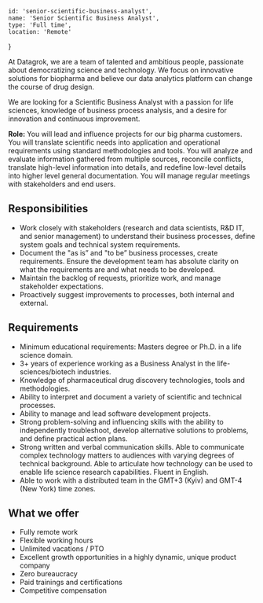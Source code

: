 <!-- markdownlint-disable first-line-h1 -->


    id: 'senior-scientific-business-analyst',
    name: 'Senior Scientific Business Analyst',
    type: 'Full time',
    location: 'Remote'
}

<Card meta={meta}>

At Datagrok, we are a team of talented and ambitious people, passionate about democratizing science and technology. We focus on innovative solutions for biopharma and believe our data analytics platform can change the course of drug design.

We are looking for a Scientific Business Analyst with a passion for life sciences, knowledge of business process analysis, and a desire for innovation and continuous improvement.

**Role:** You will lead and influence projects for our big pharma customers. You will translate scientific needs into application and operational requirements using standard methodologies and tools. You will analyze and evaluate information gathered from multiple sources, reconcile conflicts, translate high-level information into details, and redefine low-level details into higher level general documentation. You will manage regular meetings with stakeholders and end users.

## Responsibilities

- Work closely with stakeholders (research and data scientists, R&D IT, and senior management) to understand their business processes, define system goals and technical system requirements.
- Document the "as is” and "to be” business processes, create requirements. Ensure the development team has absolute clarity on what the requirements are and what needs to be developed.
- Maintain the backlog of requests, prioritize work, and manage stakeholder expectations.
- Proactively suggest improvements to processes, both internal and external.

## Requirements

- Minimum educational requirements: Masters degree or Ph.D. in a life science domain.
- 3+ years of experience working as a Business Analyst in the life-sciences/biotech industries.
- Knowledge of pharmaceutical drug discovery technologies, tools and methodologies.
- Ability to interpret and document a variety of scientific and technical processes.
- Ability to manage and lead software development projects.
- Strong problem-solving and influencing skills with the ability to independently troubleshoot, develop alternative solutions to problems, and define practical action plans.
- Strong written and verbal communication skills. Able to communicate complex technology matters to audiences with varying degrees of technical background. Able to articulate how technology can be used to enable life science research capabilities. Fluent in English.
- Able to work with a distributed team in the GMT+3 (Kyiv) and GMT-4 (New York) time zones.

## What we offer

- Fully remote work
- Flexible working hours
- Unlimited vacations / PTO
- Excellent growth opportunities in a highly dynamic, unique product company
- Zero bureaucracy
- Paid trainings and certifications
- Competitive compensation

</Card>
